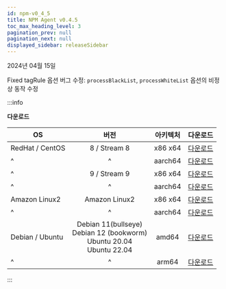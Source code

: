 ```yaml
---
id: npm-v0_4_5
title: NPM Agent v0.4.5
toc_max_heading_level: 3
pagination_prev: null
pagination_next: null
displayed_sidebar: releaseSidebar
---
```


2024년 04월 15일

<Status>Fixed</Status> tagRule 옵션 버그 수정: <code>processBlackList</code>, <code>processWhiteList</code> 옵션의 비정상 동작 수정

:::info

**다운로드**

| OS | 버전 | 아키텍처 | 다운로드 |
| - | :-: | :-: | :-: |
| RedHat / CentOS | 8 / Stream 8 | x86 x64 | [다운로드](https://repo.whatap.io/centos/8/x86_64/whatap-npmd-0.4.5-0.x86_64.rpm) |
| ^ | ^ | aarch64 | [다운로드](https://repo.whatap.io/centos/8/aarch64/whatap-npmd-0.4.5-0.aarch64.rpm) |
| ^ | 9 / Stream 9 | x86 x64 | [다운로드](https://repo.whatap.io/centos/9/x86_64/whatap-npmd-0.4.5-0.x86_64.rpm) |
| ^ | ^ | aarch64 | [다운로드](https://repo.whatap.io/centos/9/aarch64/whatap-npmd-0.4.5-0.aarch64.rpm) |
| Amazon Linux2 | Amazon Linux2 | x86 x64 | [다운로드](https://repo.whatap.io/centos/9/x86_64/whatap-npmd-0.4.5-0.x86_64.rpm) |
| ^ | ^ | aarch64 | [다운로드](https://repo.whatap.io/centos/9/aarch64/whatap-npmd-0.4.5-0.aarch64.rpm) |
| Debian / Ubuntu | Debian 11(bullseye)<br/>Debian 12 (bookworm)<br/>Ubuntu 20.04<br/>Ubuntu 22.04 | amd64 | [다운로드](https://repo.whatap.io/debian/unstable/whatap-npmd_0.4.5_amd64.deb) |
| ^ | ^ | arm64 | [다운로드](https://repo.whatap.io/debian/unstable/whatap-npmd_0.4.5_arm64.deb) |

:::